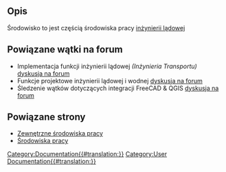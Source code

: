 <languages/>


<span id="Description"></span>
==Opis==

Środowisko to jest częścią środowiska pracy [[Civil_Engineering_Workbench/pl|inżynierii lądowej]]

<span id="Related_Forum_Threads"></span>
==Powiązane wątki na forum== 

* Implementacja funkcji inżynierii lądowej ''(Inżynieria Transportu)'' [https://forum.freecadweb.org/viewtopic.php?f=8&t=22277 dyskusja na forum]
* Funkcje projektowe inżynierii lądowej i wodnej [https://forum.freecadweb.org/viewtopic.php?f=8&t=6973 dyskusja na forum]
* Śledzenie wątków dotyczących integracji FreeCAD & QGIS [https://forum.freecadweb.org/viewtopic.php?f=8&t=22390 dyskusja na forum]

<span id="Related_Links"></span>
==Powiązane strony==

* [[External_workbenches/pl|Zewnętrzne środowiska pracy]]
* [[Workbenches/pl|Środowiska pracy]]

[[Category:Documentation{{#translation:}}]]
[[Category:User Documentation{{#translation:}}]]
{{clear}}